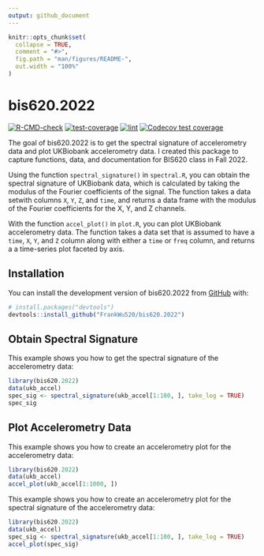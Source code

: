 ```yaml
---
output: github_document
---
```


<!-- README.md is generated from README.Rmd. Please edit that file -->

```r
knitr::opts_chunk$set(
  collapse = TRUE,
  comment = "#>",
  fig.path = "man/figures/README-",
  out.width = "100%"
)
```

# bis620.2022

<!-- badges: start -->
[![R-CMD-check](https://github.com/FrankWu520/bis620.2022/actions/workflows/R-CMD-check.yaml/badge.svg)](https://github.com/FrankWu520/bis620.2022/actions/workflows/R-CMD-check.yaml)
[![test-coverage](https://github.com/FrankWu520/bis620.2022/actions/workflows/test-coverage.yaml/badge.svg)](https://github.com/FrankWu520/bis620.2022/actions/workflows/test-coverage.yaml)
[![lint](https://github.com/FrankWu520/bis620.2022/actions/workflows/lint.yaml/badge.svg)](https://github.com/FrankWu520/bis620.2022/actions/workflows/lint.yaml)
[![Codecov test coverage](https://codecov.io/gh/FrankWu520/bis620.2022/branch/master/graph/badge.svg)](https://app.codecov.io/gh/FrankWu520/bis620.2022?branch=master)
<!-- badges: end -->

The goal of bis620.2022 is to get the spectral signature of accelerometry data and plot UKBiobank accelerometry data. I created this package to capture functions, data, and documentation for BIS620 class in Fall 2022.

Using the function `spectral_signature()` in `spectral.R`, you can obtain the spectral signature of UKBiobank data, which is calculated by taking the modulus of the Fourier coefficients of the signal. The function takes a data setwith columns `X`, `Y`, `Z`, and `time`, and returns a data frame with the modulus of the Fourier coefficients for the X, Y, and Z channels.

With the function `accel_plot()` in `plot.R`, you can plot UKBiobank accelerometry data. The function takes a data set that is assumed to have a `time`, `X`, `Y`, and `Z` column along with either a `time` or `freq` column, and returns a a time-series plot faceted by axis.


## Installation

You can install the development version of bis620.2022 from [GitHub](https://github.com/) with:

``` r
# install.packages("devtools")
devtools::install_github("FrankWu520/bis620.2022")
```

## Obtain Spectral Signature

This example shows you how to get the spectral signature of the accelerometry data:

```r
library(bis620.2022)
data(ukb_accel)
spec_sig <- spectral_signature(ukb_accel[1:100, ], take_log = TRUE)
spec_sig
```

## Plot Accelerometry Data

This example shows you how to create an accelerometry plot for the accelerometry data:

```r
library(bis620.2022)
data(ukb_accel)
accel_plot(ukb_accel[1:1000, ])
```


This example shows you how to create an accelerometry plot for the spectral signature of the accelerometry data:
```r
library(bis620.2022)
data(ukb_accel)
spec_sig <- spectral_signature(ukb_accel[1:100, ], take_log = TRUE)
accel_plot(spec_sig)
```

